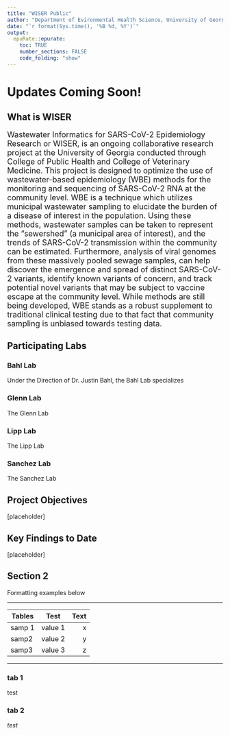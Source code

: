 ---
title: "WISER Public"
author: "Department of Evironmental Health Science, University of Georgia"
date: "`r format(Sys.time(), '%B %d, %Y')`"
output:
  epuRate::epurate:
    toc: TRUE
    number_sections: FALSE
    code_folding: "show"
---

# Updates Coming Soon! {#Announcements}

## What is WISER
 <font size="4">Wastewater Informatics for SARS-CoV-2 Epidemiology Research or WISER, is an ongoing collaborative research project at the University of Georgia conducted through College of Public Health and College of Veterinary Medicine. This project is designed to optimize the use of wastewater-based epidemiology (WBE) methods for the monitoring and sequencing of SARS-CoV-2 RNA at the community level. WBE is a technique which utilizes municipal wastewater sampling to elucidate the burden of a disease of interest in the population. Using these methods, wastewater samples can be taken to represent the "sewershed" (a municipal area of interest), and the trends of SARS-CoV-2 transmission within the community can be estimated. Furthermore, analysis of viral genomes from these massively pooled sewage samples,  can help discover the emergence and spread of distinct SARS-CoV-2 variants, identify known variants of concern, and  track potential novel variants that may be subject to vaccine escape at the community level. While methods are still being developed, WBE stands as a robust supplement to traditional clinical testing due to that fact that community sampling is unbiased towards testing data.</font>

## Participating Labs {.tabset}
### Bahl Lab
Under the Direction of Dr. Justin Bahl, the Bahl Lab specializes 

### Glenn Lab
The Glenn Lab

### Lipp Lab
The Lipp Lab

### Sanchez Lab
The Sanchez Lab

## Project Objectives
[placeholder]    

## Key Findings to Date
[placeholder]   




## Section 2 {.tabset}

Formatting examples below




***

| Tables        | Test           | Text  |
| ------------- |:-------------:| -----:|
| samp 1      | value 1 | x |
| samp2       | value 2 | y |
| samp3       | value 3 | z |

***



### tab 1
test

### tab 2
_test_